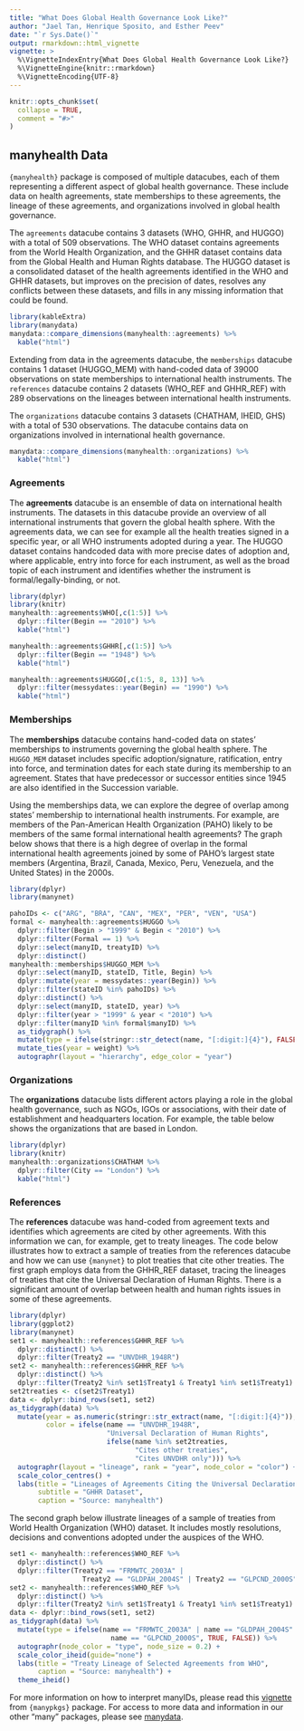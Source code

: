 ```yaml
---
title: "What Does Global Health Governance Look Like?"
author: "Jael Tan, Henrique Sposito, and Esther Peev"
date: "`r Sys.Date()`"
output: rmarkdown::html_vignette
vignette: >
  %\VignetteIndexEntry{What Does Global Health Governance Look Like?}
  %\VignetteEngine{knitr::rmarkdown}
  %\VignetteEncoding{UTF-8}
---
```


```r
knitr::opts_chunk$set(
  collapse = TRUE,
  comment = "#>"
)
```

## manyhealth Data

`{manyhealth}` package is composed of multiple datacubes, each of them representing a different aspect of global health governance. These include data on health agreements, state memberships to these agreements, the lineage of these agreements, and organizations involved in global health governance.

The `agreements` datacube contains 3 datasets (WHO, GHHR, and HUGGO) with a total of 509 observations.
The WHO dataset contains agreements from the World Health Organization, and the GHHR dataset contains data from the Global Health and Human Rights database.
The HUGGO dataset is a consolidated dataset of the health agreements identified in the WHO and GHHR datasets, but improves on the precision of dates, resolves any conflicts between these datasets, and fills in any missing information that could be found.

```r
library(kableExtra)
library(manydata)
manydata::compare_dimensions(manyhealth::agreements) %>% 
  kable("html")
```
  
  
Extending from data in the agreements datacube, the `memberships` datacube contains 1 dataset (HUGGO_MEM) with hand-coded data of 39000 observations on state memberships to international health instruments.
The `references` datacube contains 2 datasets (WHO_REF and GHHR_REF) with 289 observations on the lineages between international health instruments.
  
  
The `organizations` datacube contains 3 datasets (CHATHAM, IHEID, GHS) with  a total of 530 observations.
The datacube contains data on organizations involved in international health governance.
  
```r
manydata::compare_dimensions(manyhealth::organizations) %>% 
  kable("html")
```
  
  
### Agreements

The **agreements** datacube is an ensemble of data on international health instruments. The datasets in this datacube provide an overview of all international instruments that govern the global health sphere. With the agreements data, we can see for example all the health treaties signed in a specific year, or all WHO instruments adopted during a year. The HUGGO dataset contains handcoded data with more precise dates of adoption and, where applicable, entry into force for each instrument, as well as the broad topic of each instrument and identifies whether the instrument is formal/legally-binding, or not.

```r
library(dplyr)
library(knitr)
manyhealth::agreements$WHO[,c(1:5)] %>% 
  dplyr::filter(Begin == "2010") %>% 
  kable("html")

manyhealth::agreements$GHHR[,c(1:5)] %>% 
  dplyr::filter(Begin == "1948") %>% 
  kable("html")

manyhealth::agreements$HUGGO[,c(1:5, 8, 13)] %>% 
  dplyr::filter(messydates::year(Begin) == "1990") %>% 
  kable("html")

```


### Memberships

The **memberships** datacube contains hand-coded data on states' memberships to instruments governing the global health sphere. The `HUGGO_MEM` dataset includes specific adoption/signature, ratification, entry into force, and termination dates for each state during its membership to an agreement.
States that have predecessor or successor entities since 1945 are also identified in the Succession variable.

Using the memberships data, we can explore the degree of overlap among states' membership to international health instruments.
For example, are members of the Pan-American Health Organization (PAHO) likely to be members of the same formal international health agreements?
The graph below shows that there is a high degree of overlap in the formal international health agreements joined by some of PAHO's largest state members (Argentina, Brazil, Canada, Mexico, Peru, Venezuela, and the United States) in the 2000s.

```r
library(dplyr)
library(manynet)

pahoIDs <- c("ARG", "BRA", "CAN", "MEX", "PER", "VEN", "USA")
formal <- manyhealth::agreements$HUGGO %>%
  dplyr::filter(Begin > "1999" & Begin < "2010") %>%
  dplyr::filter(Formal == 1) %>%
  dplyr::select(manyID, treatyID) %>%
  dplyr::distinct()
manyhealth::memberships$HUGGO_MEM %>%
  dplyr::select(manyID, stateID, Title, Begin) %>%
  dplyr::mutate(year = messydates::year(Begin)) %>%
  dplyr::filter(stateID %in% pahoIDs) %>%
  dplyr::distinct() %>%
  dplyr::select(manyID, stateID, year) %>%
  dplyr::filter(year > "1999" & year < "2010") %>% 
  dplyr::filter(manyID %in% formal$manyID) %>%
  as_tidygraph() %>%
  mutate(type = ifelse(stringr::str_detect(name, "[:digit:]{4}"), FALSE, TRUE)) %>%
  mutate_ties(year = weight) %>%
  autographr(layout = "hierarchy", edge_color = "year")
```

### Organizations

The **organizations** datacube lists different actors playing a role in the global health governance, such as NGOs, IGOs or associations, with their date of establishment and headquarters location.
For example, the table below shows the organizations that are based in London.

```r
library(dplyr)
library(knitr)
manyhealth::organizations$CHATHAM %>%
  dplyr::filter(City == "London") %>% 
  kable("html")

```


### References

The **references** datacube was hand-coded from agreement texts and identifies which agreements are cited by other agreements. With this information we can, for example, get to treaty lineages. The code below illustrates how to extract a sample of treaties from the references datacube and how we can use `{manynet}` to plot treaties that cite other treaties. The first graph employs data from the GHHR_REF dataset, tracing the lineages of treaties that cite the Universal Declaration of Human Rights. There is a significant amount of overlap between health and human rights issues in some of these agreements.

```r
library(dplyr)
library(ggplot2)
library(manynet)
set1 <- manyhealth::references$GHHR_REF %>% 
  dplyr::distinct() %>%
  dplyr::filter(Treaty2 == "UNVDHR_1948R")
set2 <- manyhealth::references$GHHR_REF %>% 
  dplyr::distinct() %>%
  dplyr::filter(Treaty2 %in% set1$Treaty1 & Treaty1 %in% set1$Treaty1)
set2treaties <- c(set2$Treaty1)
data <- dplyr::bind_rows(set1, set2)
as_tidygraph(data) %>%
  mutate(year = as.numeric(stringr::str_extract(name, "[:digit:]{4}")),
         color = ifelse(name == "UNVDHR_1948R",
                        "Universal Declaration of Human Rights",
                        ifelse(name %in% set2treaties,
                               "Cites other treaties",
                               "Cites UNVDHR only"))) %>%
  autographr(layout = "lineage", rank = "year", node_color = "color") +
  scale_color_centres() +
  labs(title = "Lineages of Agreements Citing the Universal Declaration of Human Rights",
       subtitle = "GHHR Dataset",
       caption = "Source: manyhealth")
```
  
The second graph below illustrate lineages of a sample of treaties from World Health Organization (WHO) dataset.
It includes mostly resolutions, decisions and conventions adopted under the auspices of the WHO. 
  
```r
set1 <- manyhealth::references$WHO_REF %>% 
  dplyr::distinct() %>%
  dplyr::filter(Treaty2 == "FRMWTC_2003A" |
                  Treaty2 == "GLDPAH_2004S" | Treaty2 == "GLPCND_2000S")
set2 <- manyhealth::references$WHO_REF %>% 
  dplyr::distinct() %>%
  dplyr::filter(Treaty2 %in% set1$Treaty1 & Treaty1 %in% set1$Treaty1)
data <- dplyr::bind_rows(set1, set2)
as_tidygraph(data) %>%
  mutate(type = ifelse(name == "FRMWTC_2003A" | name == "GLDPAH_2004S" |
                         name == "GLPCND_2000S", TRUE, FALSE)) %>%
  autographr(node_color = "type", node_size = 0.2) +
  scale_color_iheid(guide="none") +
  labs(title = "Treaty Lineage of Selected Agreements from WHO",
       caption = "Source: manyhealth") +
  theme_iheid()
```

For more information on how to interpret manyIDs, please read this [vignette](https://globalgov.github.io/manypkgs/articles/agreements.html) from `{manypkgs}` package.
For access to more data and information in our other "many" packages, please see [manydata](https://github.com/globalgov/manydata).
